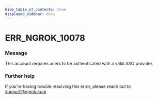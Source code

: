 ```yaml
---
hide_table_of_contents: true
displayed_sidebar: docs
---
```



# ERR_NGROK_10078

### Message
This account requires users to be authenticated with a valid SSO provider.

<ErrorDetails error='err_ngrok_10078' />


### Further help
If you're having trouble resolving this error, please reach out to [support@ngrok.com](mailto:support@ngrok.com?subject=Help%20with%20ERR_NGROK_10078)

